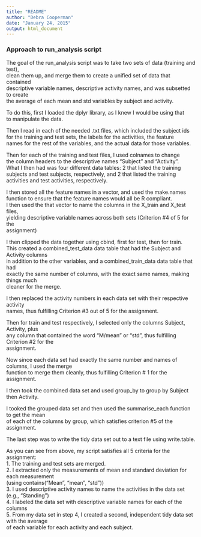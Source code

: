 ```yaml
---
title: "README"
author: "Debra Cooperman"
date: "January 24, 2015"
output: html_document
---
```


### Approach to run_analysis script

The goal of the run_analysis script was to take two sets of data (training and test),  
clean them up, and merge them to create a unified set of data that contained  
descriptive variable names, descriptive activity names, and was subsetted to create  
the average of each mean and std variables by subject and activity. 

To do this, first I loaded the dplyr library, as I knew I would be using that  
to manipulate the data.  

Then I read in each of the needed .txt files, which included the subject ids  
for the training and test sets, the labels for the activities, the feature  
names for the rest of the variables, and the actual data for those variables.  

Then for each of the training and test files, I used colnames to change  
the column headers to the descriptive names "Subject" and "Activity".  
What I then had was four different data tables: 2 that listed the training  
subjects and test subjects, respectively, and 2 that listed the training  
activities and test activities, respectively.  

I then stored all the feature names in a vector, and used the make.names  
function to ensure that the feature names would all be R compliant.  
I then used the that vector to name the columns in the X_train and X_test files,  
yielding descriptive variable names across both sets (Criterion #4 of 5 for the  
assignment)  

I then clipped the data together using cbind, first for test, then for train.  
This created a combined_test_data data table that had the Subject and Activity columns  
in addition to the other variables, and a combined_train_data data table that had  
exactly the same number of columns, with the exact same names, making things much  
cleaner for the merge.  

I then replaced the activity numbers in each data set with their respective activity  
names, thus fulfilling Criterion #3 out of 5 for the assignment.  

Then for train and test respectively, I selected only the columns Subject, Activity, plus    
any column that contained the word "M/mean" or "std", thus fulfilling Criterion #2 for the  
assignment.  

Now since each data set had exactly the same number and names of columns, I used the merge  
function to merge them cleanly, thus fulfilling Criterion # 1 for the assignment.  

I then took the combined data set and used group_by to group by Subject then Activity.  

I tooked the grouped data set and then used the summarise_each function to get the mean  
of each of the columns by group, which satisfies criterion #5 of the assignment.  

The last step was to write the tidy data set out to a text file using write.table.  

As you can see from above, my script satisfies all 5 criteria for the assignment:  
1. The training and test sets are merged.  
2. I extracted only the measurements of mean and standard deviation for each measurement    
(using contains("Mean", "mean", "std"))  
3. I used descriptive activity names to name the activities in the data set (e.g., "Standing")  
4. I labeled the data set with descriptive variable names for each of the columns  
5. From my data set in step 4, I created a second, independent tidy data set with the average   
of each variable for each activity and each subject.  

